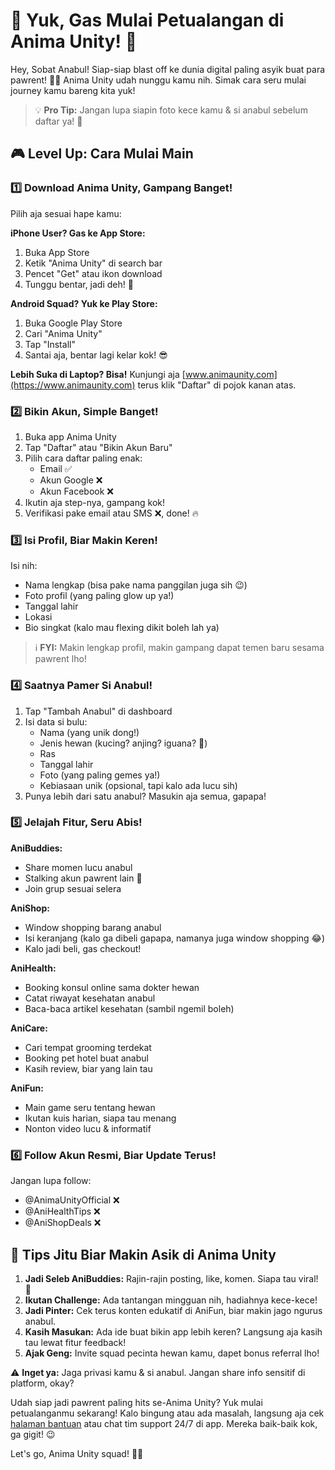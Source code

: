 # 🐾 Yuk, Gas Mulai Petualangan di Anima Unity! 🚀

Hey, Sobat Anabul! Siap-siap blast off ke dunia digital paling asyik buat para pawrent! 📱✨ Anima Unity udah nunggu kamu nih. Simak cara seru mulai journey kamu bareng kita yuk!

> 💡 **Pro Tip:** Jangan lupa siapin foto kece kamu & si anabul sebelum daftar ya! 📸

## 🎮 Level Up: Cara Mulai Main

### 1️⃣ Download Anima Unity, Gampang Banget!

Pilih aja sesuai hape kamu:

**iPhone User? Gas ke App Store:**
1. Buka App Store
2. Ketik "Anima Unity" di search bar
3. Pencet "Get" atau ikon download
4. Tunggu bentar, jadi deh! 🎉

**Android Squad? Yuk ke Play Store:**
1. Buka Google Play Store
2. Cari "Anima Unity"
3. Tap "Install"
4. Santai aja, bentar lagi kelar kok! 😎

**Lebih Suka di Laptop? Bisa!**
Kunjungi aja [www.animaunity.com](https://www.animaunity.com) terus klik "Daftar" di pojok kanan atas.

### 2️⃣ Bikin Akun, Simple Banget!

1. Buka app Anima Unity
2. Tap "Daftar" atau "Bikin Akun Baru"
3. Pilih cara daftar paling enak:
   - Email ✅
   - Akun Google ❌
   - Akun Facebook ❌
4. Ikutin aja step-nya, gampang kok!
5. Verifikasi pake email atau SMS ❌, done! 🔥

### 3️⃣ Isi Profil, Biar Makin Keren!

Isi nih:
- Nama lengkap (bisa pake nama panggilan juga sih 😉)
- Foto profil (yang paling glow up ya!)
- Tanggal lahir
- Lokasi
- Bio singkat (kalo mau flexing dikit boleh lah ya)

> ℹ️ **FYI:** Makin lengkap profil, makin gampang dapat temen baru sesama pawrent lho!

### 4️⃣ Saatnya Pamer Si Anabul!

1. Tap "Tambah Anabul" di dashboard
2. Isi data si bulu:
   - Nama (yang unik dong!)
   - Jenis hewan (kucing? anjing? iguana? 🦎)
   - Ras
   - Tanggal lahir
   - Foto (yang paling gemes ya!)
   - Kebiasaan unik (opsional, tapi kalo ada lucu sih)
3. Punya lebih dari satu anabul? Masukin aja semua, gapapa!

### 5️⃣ Jelajah Fitur, Seru Abis!

**AniBuddies:**
- Share momen lucu anabul
- Stalking akun pawrent lain 👀
- Join grup sesuai selera

**AniShop:**
- Window shopping barang anabul
- Isi keranjang (kalo ga dibeli gapapa, namanya juga window shopping 😂)
- Kalo jadi beli, gas checkout!

**AniHealth:**
- Booking konsul online sama dokter hewan
- Catat riwayat kesehatan anabul
- Baca-baca artikel kesehatan (sambil ngemil boleh)

**AniCare:**
- Cari tempat grooming terdekat
- Booking pet hotel buat anabul
- Kasih review, biar yang lain tau

**AniFun:**
- Main game seru tentang hewan
- Ikutan kuis harian, siapa tau menang
- Nonton video lucu & informatif

### 6️⃣ Follow Akun Resmi, Biar Update Terus!

Jangan lupa follow:
- @AnimaUnityOfficial ❌
- @AniHealthTips ❌
- @AniShopDeals ❌

## 🌟 Tips Jitu Biar Makin Asik di Anima Unity

1. **Jadi Seleb AniBuddies:** Rajin-rajin posting, like, komen. Siapa tau viral! 🚀
2. **Ikutan Challenge:** Ada tantangan mingguan nih, hadiahnya kece-kece!
3. **Jadi Pinter:** Cek terus konten edukatif di AniFun, biar makin jago ngurus anabul.
4. **Kasih Masukan:** Ada ide buat bikin app lebih keren? Langsung aja kasih tau lewat fitur feedback!
5. **Ajak Geng:** Invite squad pecinta hewan kamu, dapet bonus referral lho!

⚠️ **Inget ya:** Jaga privasi kamu & si anabul. Jangan share info sensitif di platform, okay?

Udah siap jadi pawrent paling hits se-Anima Unity? Yuk mulai petualanganmu sekarang! Kalo bingung atau ada masalah, langsung aja cek [halaman bantuan](/support) atau chat tim support 24/7 di app. Mereka baik-baik kok, ga gigit! 😉

Let's go, Anima Unity squad! 🎉🐾